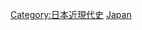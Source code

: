 {{catmore}}

{{Category 日本史}}
{{Commons cat|State of Japan}}

[[Category:日本近現代史|Category:日本近現代史]]
[[Category:各國當代史|Japan]]